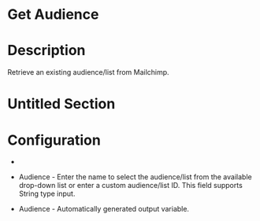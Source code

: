 ﻿# Get Audience

# Description

Retrieve an existing audience/list from Mailchimp.

# Untitled Section

# Configuration

* 
* Audience - Enter the name to select the audience/list from the available drop-down list or enter a custom audience/list ID. This field supports String type input.





* Audience - Automatically generated output variable.
